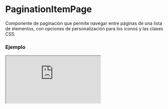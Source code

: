 # PaginationItemPage

Componente de paginación que permite navegar entre páginas de una lista de elementos, con opciones de personalización para los iconos y las clases CSS.


### Ejemplo

<Iframe minHeightIframe="30dvh" src="https://fenextjs-component-storybook.vercel.app/iframe.html?args=&id=pagination-paginationitempage--index&viewMode=story" />

### Importacion

Para importar el componente PaginationItemPage, se puede hacer desde fenextjs

```tsx copy
import { PaginationItemPage } from "fenextjs";
```

### Parametros

| Parametro | Tipo | Requerido | Default | Descripcion |
| --------- | ---- | --------- | ------- | ----------- |
| classNameContent | string | no | '' | Clase CSS para el contenedor principal de la paginación. |
| classNameUp | string | no | '' | Clase CSS para el botón 'Go Up'. |
| classNamePre | string | no | '' | Clase CSS para el botón de página anterior. |
| classNameCurrent | string | no | '' | Clase CSS para el número de la página actual. |
| classNameCurrentItem | string | no | '' | Clase CSS para el elemento de la página actual. |
| classNameNext | string | no | '' | Clase CSS para el botón de la página siguiente. |
| classNameDown | string | no | '' | Clase CSS para el botón 'Go Down'. |
| icons | object | no | \{ up: \<PaginationUp /\>, pre: \<PaginationPre /\>, next: \<PaginationNext /\>, down: \<PaginationDown /\> \} | Objetos de iconos personalizados para cada botón de la paginación. |
| defaultPage | number | no | 0 | Página por defecto a mostrar al montar el componente. |
| nItems | number | sí |  | Número total de elementos a paginar. |
| nItemsPage | number | no | 10 | Número de elementos a mostrar por página. |
| disabled | boolean | no | false | Deshabilita la navegación del componente si se establece en true. |
| hiddenIfNItemsSmallerThanOrEqualNItemsPage | boolean | no | true | Oculta la paginación si el número de elementos es menor o igual que los elementos por página. |
| onChangePage | (page: number) =\> void | no |  | Función de callback que se llama cuando cambia la página. |

### Storybook

Para ver el storybook del componente lo puede hacer con este [link](https://fenextjs-component-storybook.vercel.app/?path=/story/pagination-paginationitempage--index)

### Usos

- Paginación básica con 50 elementos y 10 elementos por página

```tsx copy
<PaginationItemPage nItems={50} />
```

- Paginación con estilos personalizados y deshabilitada

```tsx copy
<PaginationItemPage nItems={50} classNameContent="custom-class" disabled />
```

- Paginación con callback en cambio de página

```tsx copy
<PaginationItemPage nItems={50} onChangePage={(page) => console.log('Página actual:', page)} />
```

